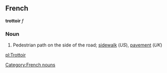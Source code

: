 ==French==
'''trottoir''' ''f''
===Noun=== [[Category:French nouns]]
# Pedestrian path on the side of the road; [[sidewalk]] (''US''), [[pavement]] (''UK'')

[[pl:Trottoir]]